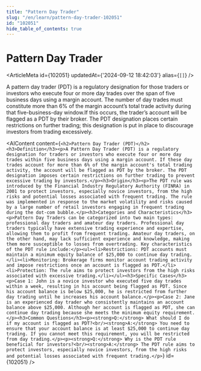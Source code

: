 ```yaml
---
title: "Pattern Day Trader"
slug: "/en/learn/pattern-day-trader-102051"
id: "102051"
hide_table_of_contents: true
---
```



# Pattern Day Trader

<ArticleMeta id={102051} updatedAt={'2024-09-12 18:42:03'} alias={`[]`} />
<div className='border-solid border-b border-t-0 my-4 border-[var(--ifm-color-gray-300)]' />

A pattern day trader (PDT) is a regulatory designation for those traders or investors who execute four or more day trades over the span of five business days using a margin account. The number of day trades must constitute more than 6% of the margin account’s total trade activity during that five-business-day window.If this occurs, the trader’s account will be flagged as a PDT by their broker. The PDT designation places certain restrictions on further trading; this designation is put in place to discourage investors from trading excessively.

<AIContent content={`<h2>Pattern Day Trader (PDT)</h2><h3>Definition</h3><p>A Pattern Day Trader (PDT) is a regulatory designation for traders or investors who execute four or more day trades within five business days using a margin account. If these day trades account for more than 6% of the margin account's total trading activity, the account will be flagged as PDT by the broker. The PDT designation imposes certain restrictions on further trading to prevent excessive trading by investors.</p><h3>Origin</h3><p>The PDT rule was introduced by the Financial Industry Regulatory Authority (FINRA) in 2001 to protect investors, especially novice investors, from the high risks and potential losses associated with frequent trading. The rule was implemented in response to the market volatility and risks caused by a large number of retail investors engaging in frequent trading during the dot-com bubble.</p><h3>Categories and Characteristics</h3><p>Pattern Day Traders can be categorized into two main types: professional day traders and amateur day traders. Professional day traders typically have extensive trading experience and expertise, allowing them to profit from frequent trading. Amateur day traders, on the other hand, may lack sufficient experience and knowledge, making them more susceptible to losses from overtrading. Key characteristics of the PDT rule include:</p><ul><li>Restrictions: PDT accounts must maintain a minimum equity balance of $25,000 to continue day trading.</li><li>Monitoring: Brokerage firms monitor account trading activity and impose restrictions once an account is flagged as PDT.</li><li>Protection: The rule aims to protect investors from the high risks associated with excessive trading.</li></ul><h3>Specific Cases</h3><p>Case 1: John is a novice investor who executed five day trades within a week, resulting in his account being flagged as PDT. Since his account balance is below $25,000, he is restricted from further day trading until he increases his account balance.</p><p>Case 2: Jane is an experienced day trader who consistently maintains an account balance above $25,000. Although her account is flagged as PDT, she can continue day trading because she meets the minimum equity requirement.</p><h3>Common Questions</h3><p><strong>Q:</strong> What should I do if my account is flagged as PDT?<br/><strong>A:</strong> You need to ensure that your account balance is at least $25,000 to continue day trading. If you cannot meet this requirement, you will be restricted from day trading.</p><p><strong>Q:</strong> Why is the PDT rule beneficial for investors?<br/><strong>A:</strong> The PDT rule aims to protect investors, especially novice investors, from the high risks and potential losses associated with frequent trading.</p>`} id={102051} />
